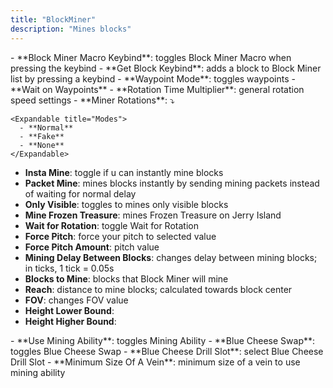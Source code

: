 ```yaml
---
title: "BlockMiner"
description: "Mines blocks"
---
```


<Accordion title="General" icon="gear">
  - **Block Miner Macro Keybind**: toggles Block Miner Macro when pressing the keybind
  - **Get Block Keybind**: adds a block to Block Miner list by pressing a keybind
  - **Waypoint Mode**: toggles waypoints
  - **Wait on Waypoints**
  - **Rotation Time Multiplier**: general rotation speed settings
  - **Miner Rotations**: ⤵

    <Expandable title="Modes">
      - **Normal**
      - **Fake**
      - **None**
    </Expandable>
  - **Insta Mine**: toggle if u can instantly mine blocks
  - **Packet Mine**: mines blocks instantly by sending mining packets instead of waiting for normal delay
  - **Only Visible**: toggles to mines only visible blocks
  - **Mine Frozen Treasure**: mines Frozen Treasure on Jerry Island
  - **Wait for Rotation**: toggle Wait for Rotation
  - **Force Pitch**: force your pitch to selected value
  - **Force Pitch Amount**: pitch value
  - **Mining Delay Between Blocks**: changes delay between mining blocks; in ticks, 1 tick = 0.05s
  - **Blocks to Mine**: blocks that Block Miner will mine
  - **Reach**: distance to mine blocks; calculated towards block center
  - **FOV**: changes FOV value
  - **Height Lower Bound**:
  - **Height Higher Bound**:
</Accordion>

<Accordion title="Mining Ability" icon="pickaxe" iconType="solid">
  - **Use Mining Ability**: toggles Mining Ability
  - **Blue Cheese Swap**: toggles Blue Cheese Swap
  - **Blue Cheese Drill Slot**: select Blue Cheese Drill Slot
  - **Minimum Size Of A Vein**: minimum size of a vein to use mining ability
</Accordion>